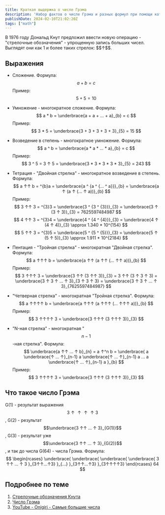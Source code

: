 ```yaml
---
title: Краткая выдержка о числе Грэма
description: 'Набор фактов о числе Грэма и разных формул при помощи которых его можно объяснить'
publishDate: 2024-02-10T21:02:20Z
tags: ["math"]
---
```



<p>В 1976 году Дональд Кнут предложил ввести новую операцию - "стрелочные обозначения" - упрощенную запись больших чисел. Выглядят они как 1 и более таких стрелок: $$↑$$.</p>

## Выражения

- Сложение. Формула:
  $$
  a + b = c
  $$
  Пример:
  $$
  5 + 5 = 10
  $$

- Умножение - многократное сложение. Формула:
  $$
  a * b = \underbrace{a + a + ... + a}_{b} = c
  $$
  Пример:
  $$
  3 * 5 = \underbrace{3 + 3 + 3 + 3 + 3}_{5} = 15
  $$

- Возведение в степень - многократное умножение. Формула:
  $$
  a ^ b = \underbrace{a * a * ... * a}_{b} = c
  $$
  Пример:
  $$
  3 ^ 5 = 3 ↑ 5 = \underbrace{3 * 3 * 3 * 3 * 3}_{5} = 243
  $$

- Тетрация - "Двойная стрелка" - многократное возведение в степень. Формула:
  $$
  a ↑↑ b = ^{b}a = \underbrace{a ^ {a ^ {... ^ a}}}_{b} = \underbrace{a ↑ (a ↑ (... ↑ a))}_{b}
  $$
  Пример:
  $$
  3 ↑↑ 3 = ^{3}3 = \underbrace{3 ^ {3 ^ {3}}}_{3} = \underbrace{3 ↑ (3 ↑ 3)}_{3} = 7625597484987
  $$
  $$
  4 ↑↑ 3 = ^{3}4 = \underbrace{4 ^ {4 ^ {4}}}_{3} = \underbrace{4 ↑ (4 ↑ 4)}_{3} \approx 1.340 * 10^{154}
  $$
  $$
  5 ↑↑ 3 = ^{3}5 = \underbrace{5 ^ {5 ^ {5}}}_{3} = \underbrace{5 ↑ (5 ↑ 5)}_{3} \approx 1.911 * 10^{2184}
  $$

- Пентация - "Тройная стрелка" - многократная "Двойная стрелка". Формула:
  $$
  a ↑↑↑ b = \underbrace{a ↑↑ (a ↑↑ (... ↑↑ a))}_{b}
  $$
  Пример:
  $$
  3 ↑↑↑ 3 =
  \underbrace{3 ↑↑ (3 ↑↑ 3)}_{3} =
  3 ↑↑ (3 ↑ 3 ↑ 3) =
  \underbrace{3 ↑ 3 ↑ ... ↑ 3}_{3 ↑ 3 ↑ 3} =
  \underbrace{3 ↑ 3 ↑ ... ↑ 3}_{7625597484987}
  $$

- "Четверная стрелка" - многократная "Тройная стрелка". Формула:
  $$
  a ↑↑↑↑ b =
  \underbrace{a ↑↑↑ (a ↑↑↑ (... ↑↑↑ a))}_{b}
  $$
  Пример:
  $$
  3 ↑↑↑↑ 3 =
  \underbrace{3 ↑↑↑ (3 ↑↑↑ 3)}_{3}
  $$

- "N-ная стрелка" - многократная "$$n-1$$-ная стрелка". Формула:
  $$
  \underbrace{a ↑↑ ... ↑ b}_{n} =
  a ↑^n b =
  \underbrace{
    a
    \underbrace{↑ ... ↑}_{n-1}
    a
    \underbrace{↑ ... ↑}_{n-1}
    a ... a
    \underbrace{↑ ... ↑}_{n-1}
    a
  }_{b}
  $$
  Пример:
  $$
  3 ↑↑↑↑ 3 =
  \underbrace{3 ↑↑↑ (3 ↑↑↑ 3)}_{3}
  $$

## Что такое число Грэма

G(1) - результат выражения $$3↑↑↑↑3$$, G(2) - результат $$\underbrace{3 ↑↑ ... ↑ 3}_{G(1)}$$, G(3) - результат уже $$\underbrace{3 ↑↑ ... ↑ 3}_{G(2)}$$, и так до числа G(64) - числа Грэма. Формула:
$$
\begin{rcases}
  \underbrace{
    \underbrace{
      \underbrace{
        \underbrace{
          3 ↑↑ ... ↑ 3
        }_{3↑↑...↑3}
      }_{...}
    }_{3↑↑...↑3}
  }_{3↑↑↑↑3}
\end{rcases} 64
$$

## Подробнее по теме

1. [Стрелочные обозначения Кнута](https://ru.wikipedia.org/wiki/Стрелочные_обозначения_Кнута)
2. [Число Грэма](https://ru.wikipedia.org/wiki/Число_Грэма)
3. [YouTube - Onigiri - Самые большие числа](https://www.youtube.com/watch?v=qsbQki6Ikfo)
